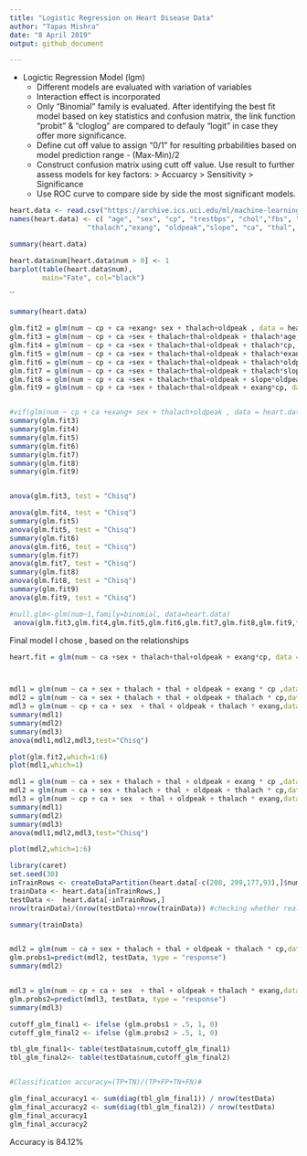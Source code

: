 ```yaml
---
title: "Logistic Regression on Heart Disease Data"
author: "Tapas Mishra"
date: "8 April 2019"
output: github_document

---
```

 - Logictic Regression Model (lgm)
      *  Different models are evaluated with variation of variables
      *  Interaction effect is incorporated
      *  Only "Binomial" family is evaluated. After identifying the best fit model based on key statistics and confusion matrix, the link function "probit" & "cloglog" are compared to defauly "logit" in case they offer more significance.
      *  Define cut off value to assign "0/1" for resulting prbabilities based on  model prediction range - (Max-Min)/2
      *  Construct confusion matrix using cutt off value. Use result to further assess models for key factors:
         > Accuarcy
         > Sensitivity
         > Significance
      *  Use ROC curve to compare side by side the most significant models.

```r

heart.data <- read.csv("https://archive.ics.uci.edu/ml/machine-learning-databases/heart-disease/processed.cleveland.data",header=FALSE,sep=",",na.strings = '?')
names(heart.data) <- c( "age", "sex", "cp", "trestbps", "chol","fbs", "restecg",
                   "thalach","exang", "oldpeak","slope", "ca", "thal", "num")

summary(heart.data)


```

```r
heart.data$num[heart.data$num > 0] <- 1
barplot(table(heart.data$num),
        main="Fate", col="black")
```
``



```r
summary(heart.data)

```






```r
glm.fit2 = glm(num ~ cp + ca +exang+ sex + thalach+oldpeak , data = heart.data , family = binomial)
glm.fit3 = glm(num ~ cp + ca +sex + thalach+thal+oldpeak + thalach*age, data = heart.data , family = binomial)
glm.fit4 = glm(num ~ cp + ca +sex + thalach+thal+oldpeak + thalach*cp, data = heart.data , family = binomial)
glm.fit5 = glm(num ~ cp + ca +sex + thalach+thal+oldpeak + thalach*exang, data = heart.data , family = binomial)
glm.fit6 = glm(num ~ cp + ca +sex + thalach+thal+oldpeak + thalach*oldpeak, data = heart.data , family = binomial)
glm.fit7 = glm(num ~ cp + ca +sex + thalach+thal+oldpeak + thalach*slope, data = heart.data , family = binomial)
glm.fit8 = glm(num ~ cp + ca +sex + thalach+thal+oldpeak + slope*oldpeak, data = heart.data , family = binomial)
glm.fit9 = glm(num ~ cp + ca +sex + thalach+thal+oldpeak + exang*cp, data = heart.data , family = binomial)


#vif(glm(num ~ cp + ca +exang+ sex + thalach+oldpeak , data = heart.data , family = binomial))
summary(glm.fit3)
summary(glm.fit4)
summary(glm.fit5)
summary(glm.fit6)
summary(glm.fit7)
summary(glm.fit8)
summary(glm.fit9)


anova(glm.fit3, test = "Chisq")

anova(glm.fit4, test = "Chisq")
summary(glm.fit5)
anova(glm.fit5, test = "Chisq")
summary(glm.fit6)
anova(glm.fit6, test = "Chisq")
summary(glm.fit7)
anova(glm.fit7, test = "Chisq")
summary(glm.fit8)
anova(glm.fit8, test = "Chisq")
summary(glm.fit9)
anova(glm.fit9, test = "Chisq")

#null.glm<-glm(num~1,family=binomial, data=heart.data)
 anova(glm.fit3,glm.fit4,glm.fit5,glm.fit6,glm.fit7,glm.fit8,glm.fit9,test="Chisq")

```

Final model I chose , based on the relationships 

```r

heart.fit = glm(num ~ ca +sex + thalach+thal+oldpeak + exang*cp, data = heart.data , family = binomial)



mdl1 = glm(num ~ ca + sex + thalach + thal + oldpeak + exang * cp ,data = heart.data , family = binomial)
mdl2 = glm(num ~ ca + sex + thalach + thal + oldpeak + thalach * cp,data = heart.data , family = binomial)
mdl3 = glm(num ~ cp + ca + sex  + thal + oldpeak + thalach * exang,data = heart.data , family = binomial)
summary(mdl1)
summary(mdl2)
summary(mdl3)
anova(mdl1,mdl2,mdl3,test="Chisq")
```



```r
plot(glm.fit2,which=1:6)
plot(mdl1,which=1)
```

```r

mdl1 = glm(num ~ ca + sex + thalach + thal + oldpeak + exang * cp ,data = heart.data[-c(200,299,177,93),] , family = binomial)
mdl2 = glm(num ~ ca + sex + thalach + thal + oldpeak + thalach * cp,data = heart.data[-c(200,299,177,93),] , family = binomial)
mdl3 = glm(num ~ cp + ca + sex  + thal + oldpeak + thalach * exang,data = heart.data[-c(200, 299,177,93),] , family = binomial)
summary(mdl1)
summary(mdl2)
summary(mdl3)
anova(mdl1,mdl2,mdl3,test="Chisq")

plot(mdl2,which=1:6)

```



```r
library(caret)
set.seed(30)
inTrainRows <- createDataPartition(heart.data[-c(200, 299,177,93),]$num,p=.8,list=FALSE)
trainData <- heart.data[inTrainRows,]
testData <-  heart.data[-inTrainRows,]
nrow(trainData)/(nrow(testData)+nrow(trainData)) #checking whether really 70% -> O

summary(trainData)


mdl2 = glm(num ~ ca + sex + thalach + thal + oldpeak + thalach * cp,data = trainData , family = binomial)
glm.probs1=predict(mdl2, testData, type = "response")
summary(mdl2)


mdl3 = glm(num ~ cp + ca + sex  + thal + oldpeak + thalach * exang,data = trainData , family = binomial)
glm.probs2=predict(mdl3, testData, type = "response")
summary(mdl3)
```


```r




cutoff_glm_final1 <- ifelse (glm.probs1 > .5, 1, 0)
cutoff_glm_final2 <- ifelse (glm.probs2 > .5, 1, 0)

tbl_glm_final1<- table(testData$num,cutoff_glm_final1)
tbl_glm_final2<- table(testData$num,cutoff_glm_final2)


#Classification accuracy=(TP+TN)/(TP+FP+TN+FN)#

glm_final_accuracy1 <- sum(diag(tbl_glm_final1)) / nrow(testData)
glm_final_accuracy2 <- sum(diag(tbl_glm_final2)) / nrow(testData)
glm_final_accuracy1
glm_final_accuracy2


```


Accuracy is 84.12%
